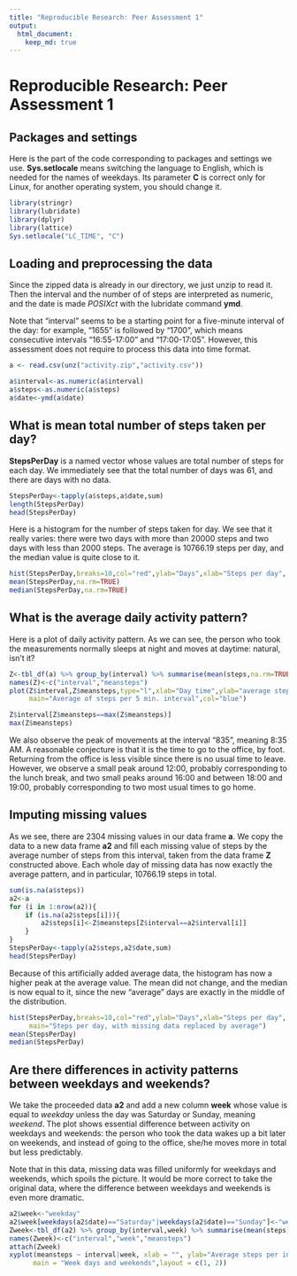 ```yaml
---
title: "Reproducible Research: Peer Assessment 1"
output: 
  html_document:
    keep_md: true
---
```

# Reproducible Research: Peer Assessment 1

## Packages and settings

Here is the part of the code corresponding to packages and settings we use. **Sys.setlocale** means switching the language to English, which is needed for the names of weekdays. Its parameter **C** is correct only for Linux, for another operating system, you should change it.


```r
library(stringr)
library(lubridate)
library(dplyr)
library(lattice)
Sys.setlocale("LC_TIME", "C")
```

## Loading and preprocessing the data

Since the zipped data is already in our directory, we just unzip to read it. Then the interval and the number of of steps are interpreted as numeric, and the date is made *POSIXct* with the lubridate command **ymd**.

Note that "interval" seems to be a starting point for a five-minute interval of the day: for example, "1655" is followed by "1700", which means consecutive intervals "16:55-17:00" and "17:00-17:05". However, this assessment does not require to process this data into time format.


```r
a <- read.csv(unz("activity.zip","activity.csv"))

a$interval<-as.numeric(a$interval)
a$steps<-as.numeric(a$steps)
a$date<-ymd(a$date)
```

## What is mean total number of steps taken per day?

**StepsPerDay** is a named vector whose values are total number of steps for each day. We immediately see that the total number of days was 61, and there are days with no data.

```r
StepsPerDay<-tapply(a$steps,a$date,sum)
length(StepsPerDay)
head(StepsPerDay)
```

Here is a histogram for the number of steps taken for day. We see that it really varies: there were two days with more than 20000 steps and two days with less than 2000 steps. The average is 10766.19 steps per day, and the median value is quite close to it.

```r
hist(StepsPerDay,breaks=10,col="red",ylab="Days",xlab="Steps per day", main="Steps per day, with missing data not filled")
mean(StepsPerDay,na.rm=TRUE)
median(StepsPerDay,na.rm=TRUE)
```

## What is the average daily activity pattern?

Here is a plot of daily activity pattern. As we can see, the person who took the measurements normally sleeps at night and moves at daytime: natural, isn't it?
```r

Z<-tbl_df(a) %>% group_by(interval) %>% summarise(mean(steps,na.rm=TRUE))
names(Z)<-c("interval","meansteps")
plot(Z$interval,Z$meansteps,type="l",xlab="Day time",ylab="average steps",
     main="Average of steps per 5 min. interval",col="blue")

Z$interval[Z$meansteps==max(Z$meansteps)]
max(Z$meansteps)
```

We also observe the peak of movements at the interval "835", meaning 8:35 AM. A reasonable conjecture is that it is the time to go to the office, by foot. Returning from the office is less visible since there is no usual time to leave. However, we observe a small peak around 12:00, probably corresponding to the lunch break, and two small peaks around 16:00 and between 18:00 and 19:00, probably corresponding to two most usual times to go home.

## Imputing missing values

As we see, there are 2304 missing values in our data frame **a**. We copy the data to a new data frame **a2** and fill each missing value of steps by the average number of steps from this interval, taken from the data frame **Z** constructed above. Each whole day of missing data has now exactly the average pattern, and in particular, 10766.19 steps in total.

```r

sum(is.na(a$steps))
a2<-a
for (i in 1:nrow(a2)){
    if (is.na(a2$steps[i])){
        a2$steps[i]<-Z$meansteps[Z$interval==a2$interval[i]]
    }
}
StepsPerDay<-tapply(a2$steps,a2$date,sum)
head(StepsPerDay)
```

Because of this artificially added average data, the histogram has now a higher peak at the average value. The mean did not change, and the median is now equal to it, since the new "average" days are exactly in the middle of the distribution.


```r
hist(StepsPerDay,breaks=10,col="red",ylab="Days",xlab="Steps per day", 
     main="Steps per day, with missing data replaced by average")
mean(StepsPerDay)
median(StepsPerDay)
```


## Are there differences in activity patterns between weekdays and weekends?

We take the proceeded data **a2** and add a new column **week** whose value is equal to *weekday* unless the day was Saturday or Sunday, meaning *weekend*. The plot shows essential difference between activity on weekdays and weekends: the person who took the data wakes up a bit later on weekends, and  instead of going to the office, she/he moves more in total but less predictably.

Note that in this data, missing data was filled uniformly for weekdays and weekends, which spoils the picture. It would be more correct to take the original data, where the difference between weekdays and weekends is even more dramatic.

```r

a2$week<-"weekday"
a2$week[weekdays(a2$date)=="Saturday"|weekdays(a2$date)=="Sunday"]<-"weekend"
Zweek<-tbl_df(a2) %>% group_by(interval,week) %>% summarise(mean(steps))
names(Zweek)<-c("interval","week","meansteps")
attach(Zweek)
xyplot(meansteps ~ interval|week, xlab = "", ylab="Average steps per interval", type = "l",
      main = "Week days and weekends",layout = c(1, 2))
```
